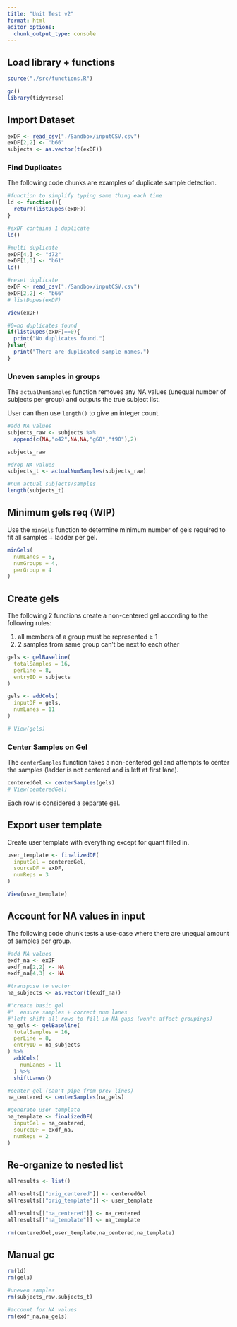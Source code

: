 ```yaml
---
title: "Unit Test v2"
format: html
editor_options: 
  chunk_output_type: console
---
```


## Load library + functions

```r
source("./src/functions.R")

gc()
library(tidyverse)
```

## Import Dataset

```r
exDF <- read_csv("./Sandbox/inputCSV.csv")
exDF[2,2] <- "b66"
subjects <- as.vector(t(exDF))
```

### Find Duplicates

The following code chunks are examples of duplicate sample detection.

```r
#function to simplify typing same thing each time
ld <- function(){
  return(listDupes(exDF))
}

#exDF contains 1 duplicate
ld()

#multi duplicate
exDF[4,] <- "d72"
exDF[1,3] <- "b61"
ld()
```

```r
#reset duplicate
exDF <- read_csv("./Sandbox/inputCSV.csv")
exDF[2,2] <- "b66"
# listDupes(exDF)

View(exDF)

#0=no duplicates found
if(listDupes(exDF)==0){
  print("No duplicates found.")
}else{
  print("There are duplicated sample names.")
}
```

### Uneven samples in groups

The `actualNumSamples` function removes any NA values (unequal number of subjects per group) and outputs the true subject list.

User can then use `length()` to give an integer count.

```r
#add NA values
subjects_raw <- subjects %>%
  append(c(NA,"o42",NA,NA,"g60","t90"),2)

subjects_raw

#drop NA values
subjects_t <- actualNumSamples(subjects_raw)

#num actual subjects/samples
length(subjects_t)
```

## Minimum gels req (WIP)

Use the `minGels` function to determine minimum number of gels required to fit all samples + ladder per gel.

```r
minGels(
  numLanes = 6,
  numGroups = 4,
  perGroup = 4
)
```

## Create gels

The following 2 functions create a non-centered gel according to the following rules:

1. all members of a group must be represented ≥ 1
1. 2 samples from same group can't be next to each other

```r
gels <- gelBaseline(
  totalSamples = 16,
  perLine = 8,
  entryID = subjects
)

gels <- addCols(
  inputDF = gels,
  numLanes = 11
)

# View(gels)
```

### Center Samples on Gel

The `centerSamples` function takes a non-centered gel and attempts to center the samples (ladder is not centered and is left at first lane).

```r
centeredGel <- centerSamples(gels)
# View(centeredGel)
```

Each row is considered a separate gel.

## Export user template

Create user template with everything except for quant filled in.

```r
user_template <- finalizedDF(
  inputGel = centeredGel,
  sourceDF = exDF,
  numReps = 3
)

View(user_template)
```

## Account for NA values in input

The following code chunk tests a use-case where there are unequal amount of samples per group.

```r
#add NA values
exdf_na <- exDF
exdf_na[2,2] <- NA
exdf_na[4,3] <- NA

#transpose to vector
na_subjects <- as.vector(t(exdf_na))

#'create basic gel
#'  ensure samples + correct num lanes
#'left shift all rows to fill in NA gaps (won't affect groupings)
na_gels <- gelBaseline(
  totalSamples = 16,
  perLine = 8,
  entryID = na_subjects
) %>%
  addCols(
    numLanes = 11
  ) %>%
  shiftLanes()

#center gel (can't pipe from prev lines)
na_centered <- centerSamples(na_gels)

#generate user template
na_template <- finalizedDF(
  inputGel = na_centered,
  sourceDF = exdf_na,
  numReps = 2
)
```

## Re-organize to nested list

```r
allresults <- list()

allresults[["orig_centered"]] <- centeredGel
allresults[["orig_template"]] <- user_template

allresults[["na_centered"]] <- na_centered
allresults[["na_template"]] <- na_template

rm(centeredGel,user_template,na_centered,na_template)
```

## Manual gc

```r
rm(ld)
rm(gels)

#uneven samples
rm(subjects_raw,subjects_t)

#account for NA values
rm(exdf_na,na_gels)
```
